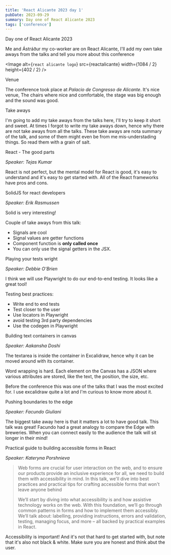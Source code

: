 ```yaml
---
title: 'React Alicante 2023 day 1'
pubDate: 2023-09-29
summary: Day one of React Alicante 2023
tags: ['conference']
---
```


<MarkdownPostLayout frontmatter={frontmatter}>

<Heading>
	Day one of React Alicante 2023
</Heading>

Me and Ástráður my co-worker are on React Alicante, I'll add my own take aways from the talks and tell you more about this conference

<Image
	alt={`react alicante logo`}
	src={reactalicante}
	width={1084 / 2}
	height={402 / 2}
/>

<Heading>
	Venue
</Heading>

The conference took place at _Palacio de Congresso de Alicante_. It's nice venue, The chairs where nice and comfortable, the stage was big enough and the sound was good.

<Heading>
	Take aways
</Heading>

I'm going to add my take aways from the talks here, I'll try to keep it short and sweet. At times I forgot to write my take aways down, hence why there are not take aways from all the talks.
These take aways are nota summary of the talk, and some of them might even be from me mis-understading things.
So read them with a grain of salt.

<SubHeading>
	React - The good parts
</SubHeading>

*Speaker: Tejas Kumar*

<Callout emoji="📢" text="React is and has fundamentally been a developer health tool. In this talk, we will dive deep into some of the niceties React delivers for us with live code, and understand why the common conventionality of React is to move closer to server-side applications" />

React is not perfect, but the mental model for React is good, it's easy to understand and it's easy to get started with. All of the React frameworks have pros and cons.

<SubHeading>
	SolidJS for react developers
</SubHeading>

*Speaker: Erik Rasmussen*


<Callout emoji="📢" text="In 2023, Solid JS is poised to be the next big frontend framework. Its underlying fundamentals are fundamentally different from React's." />

<Callout emoji="📢" text="This talk will expose my learnings as I have approached Solid from the perspective of a React developer." />

Solid is very interesting!

Couple of take aways from this talk:

-   Signals are cool
-   Signal values are getter functions
-   Component function is **only called once**
-   You can only use the signal getters in the JSX.

<SubHeading>
	Playing your tests wright
</SubHeading>

*Speaker: Debbie O'Brien*

<Callout emoji="📢" text="It's time to play your tests wright. Let's take a look at how to write good tests and cover some of the best practices for testing, choosing the right locators and more." />

<Callout emoji="📢" text="Let's make testing easy and fun by generating tests on user actions." />

<Callout emoji="📢" text="Then lets explore some cool tips and tricks to help you write better tests." />

I think we will use Playwright to do our end-to-end testing. It looks like a great tool!

Testing best practices:

-   Write end to end tests
-   Test closer to the user
-   Use locators in Playwright
-   avoid testing 3rd party dependencies
-   Use the codegen in Playwright

<SubHeading>
	Building text containers in canvas
</SubHeading>

*Speaker: Aakansha Doshi*

<Callout emoji="📢" text="Text Containers are one of the most widely used features when it comes to whiteboard, isn't it?" />


<Callout emoji="📢" text="In my talk, we will be diving into how these text containers work under the hood in Canvas and I will also be sharing my experience building text containers in Excalidraw (https://excalidraw.com/) - A virtual free Open-Source collaborative end-to-end encrypted canvas based editor for sketching hand-drawn diagrams." />

The textarea is inside the container in Excalidraw, hence why it can be moved around with its container.

Word wrapping is hard.
Each element on the Canvas has a JSON where various attributes are stored, like the text, the position, the size, etc.

Before the conference this was one of the talks that I was the most excited for. I use excalidraw quite a lot and I'm curious to know more about it.

<SubHeading>
	Pushing boundaries to the edge
</SubHeading>

*Speaker: Facundo Giuliani*

<Callout emoji="📢" text="While the technology goes further and further, web development tries to get closer to the user. CDNs and web servers are evolving, and they now offer us the possibility to execute server-side logic without depending on a unique data center located in aspecific place in the world." />

<Callout emoji="📢" text="Let’s present the concept of The Edge. We will see how it works, and we’ll talk about Edge Functions. We’ll discuss why the main hosting providers are introducing this technology, and why different JavaScript frameworks are modeling their approaches based on Edge computing." />

The biggest take away here is that it matters a lot to have good talk. This talk was great!
Facundo had a great analogy to compare the Edge with breweries.
When you can connect easily to the audience the talk will sit longer in their mind!

<SubHeading>
	Practical guide to building accessible forms in React
</SubHeading>

*Speaker: Kateryna Porshnieva*

> Web forms are crucial for user interaction on the web, and to ensure our products provide an inclusive experience for all, we need to build them with accessibility in mind. In this talk, we'll dive into best practices and practical tips for crafting accessible forms that won't leave anyone behind
>
> We’ll start by diving into what accessibility is and how assistive technology works on the web. With this foundation, we’ll go through common patterns in forms and how to implement them accessibly. We’ll talk about: labelling, providing instructions, errors and validation, testing, managing focus, and more – all backed by practical examples in React.

Accessibility is important! And it's not that hard to get started with, but note that it's also not black & white.
Make sure you are honest and think abut the user.

</MarkdownPostLayout>